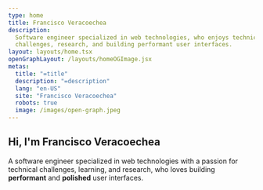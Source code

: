```yaml
---
type: home
title: Francisco Veracoechea
description:
  Software engineer specialized in web technologies, who enjoys technical
  challenges, research, and building performant user interfaces.
layout: layouts/home.tsx
openGraphLayout: /layouts/homeOGImage.jsx
metas:
  title: "=title"
  description: "=description"
  lang: "en-US"
  site: "Francisco Veracoechea"
  robots: true
  image: /images/open-graph.jpeg
---
```


## Hi, I'm Francisco Veracoechea

A software engineer specialized in web technologies with a passion for technical
challenges, learning, and research, who loves building **performant** and
**polished** user interfaces.
